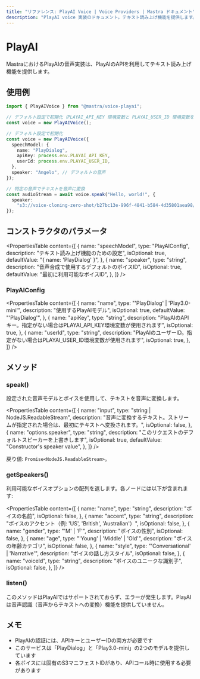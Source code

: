 ---
title: "リファレンス: PlayAI Voice | Voice Providers | Mastra ドキュメント"
description: "PlayAI voice 実装のドキュメント。テキスト読み上げ機能を提供します。"
---

# PlayAI

MastraにおけるPlayAIの音声実装は、PlayAIのAPIを利用してテキスト読み上げ機能を提供します。

## 使用例

```typescript
import { PlayAIVoice } from "@mastra/voice-playai";

// デフォルト設定で初期化（PLAYAI_API_KEY 環境変数と PLAYAI_USER_ID 環境変数を使用）
const voice = new PlayAIVoice();

// デフォルト設定で初期化
const voice = new PlayAIVoice({
  speechModel: {
    name: "PlayDialog",
    apiKey: process.env.PLAYAI_API_KEY,
    userId: process.env.PLAYAI_USER_ID,
  },
  speaker: "Angelo", // デフォルトの音声
});

// 特定の音声でテキストを音声に変換
const audioStream = await voice.speak("Hello, world!", {
  speaker:
    "s3://voice-cloning-zero-shot/b27bc13e-996f-4841-b584-4d35801aea98/original/manifest.json", // Dexter の音声
});
```

## コンストラクタのパラメータ

<PropertiesTable
  content={[
    {
      name: "speechModel",
      type: "PlayAIConfig",
      description: "テキスト読み上げ機能のための設定",
      isOptional: true,
      defaultValue: "{ name: 'PlayDialog' }",
    },
    {
      name: "speaker",
      type: "string",
      description: "音声合成で使用するデフォルトのボイスID",
      isOptional: true,
      defaultValue: "最初に利用可能なボイスID",
    },
  ]}
/>

### PlayAIConfig

<PropertiesTable
  content={[
    {
      name: "name",
      type: "'PlayDialog' | 'Play3.0-mini'",
      description: "使用するPlayAIモデル",
      isOptional: true,
      defaultValue: "'PlayDialog'",
    },
    {
      name: "apiKey",
      type: "string",
      description:
        "PlayAIのAPIキー。指定がない場合はPLAYAI_API_KEY環境変数が使用されます",
      isOptional: true,
    },
    {
      name: "userId",
      type: "string",
      description:
        "PlayAIのユーザーID。指定がない場合はPLAYAI_USER_ID環境変数が使用されます",
      isOptional: true,
    },
  ]}
/>

## メソッド

### speak()

設定された音声モデルとボイスを使用して、テキストを音声に変換します。

<PropertiesTable
  content={[
    {
      name: "input",
      type: "string | NodeJS.ReadableStream",
      description:
        "音声に変換するテキスト。ストリームが指定された場合は、最初にテキストへ変換されます。",
      isOptional: false,
    },
    {
      name: "options.speaker",
      type: "string",
      description: "このリクエストのデフォルトスピーカーを上書きします",
      isOptional: true,
      defaultValue: "Constructor's speaker value",
    },
  ]}
/>

戻り値: `Promise<NodeJS.ReadableStream>`。

### getSpeakers()

利用可能なボイスオプションの配列を返します。各ノードには以下が含まれます:

<PropertiesTable
  content={[
    {
      name: "name",
      type: "string",
      description: "ボイスの名前",
      isOptional: false,
    },
    {
      name: "accent",
      type: "string",
      description: "ボイスのアクセント（例: 'US', 'British', 'Australian'）",
      isOptional: false,
    },
    {
      name: "gender",
      type: "'M' | 'F'",
      description: "ボイスの性別",
      isOptional: false,
    },
    {
      name: "age",
      type: "'Young' | 'Middle' | 'Old'",
      description: "ボイスの年齢カテゴリ",
      isOptional: false,
    },
    {
      name: "style",
      type: "'Conversational' | 'Narrative'",
      description: "ボイスの話し方スタイル",
      isOptional: false,
    },
    {
      name: "voiceId",
      type: "string",
      description: "ボイスのユニークな識別子",
      isOptional: false,
    },
  ]}
/>
### listen()

このメソッドはPlayAIではサポートされておらず、エラーが発生します。PlayAIは音声認識（音声からテキストへの変換）機能を提供していません。

## メモ

- PlayAIの認証には、APIキーとユーザーIDの両方が必要です
- このサービスは「PlayDialog」と「Play3.0-mini」の2つのモデルを提供しています
- 各ボイスには固有のS3マニフェストIDがあり、APIコール時に使用する必要があります
